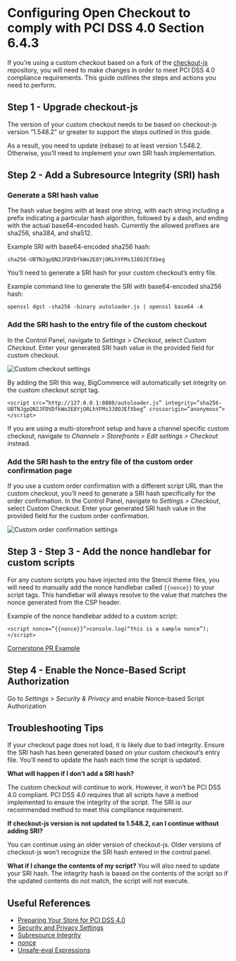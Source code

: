 # Configuring Open Checkout to comply with PCI DSS 4.0 Section 6.4.3
If you’re using a custom checkout based on a fork of the [checkout-js](https://github.com/bigcommerce/checkout-js) repository, you will need to make changes in order to meet PCI DSS 4.0 compliance requirements. This guide outlines the steps and actions you need to perform.

## Step 1 - Upgrade checkout-js
The version of your custom checkout needs to be based on checkout-js version “1.548.2” or greater to support the steps outlined in this guide.

As a result, you need to update (rebase) to at least version 1.548.2. Otherwise, you’ll need to implement your own SRI hash implementation.

## Step 2 - Add a Subresource Integrity (SRI) hash
### Generate a SRI hash value
The hash value begins with at least one string, with each string including a prefix indicating a particular hash algorithm, followed by a dash, and ending with the actual base64-encoded hash. Currently the allowed prefixes are sha256, sha384, and sha512.

Example SRI with base64-encoded sha256 hash:
```
sha256-UBTNJgpQN2JFDVDfkWo2E8YjORLhYFMs3J8OJEfXbeg
```

You’ll need to generate a SRI hash for your custom checkout’s entry file.

Example command line to generate the SRI with base64-encoded sha256 hash:
```
openssl dgst -sha256 -binary autoloader.js | openssl base64 -A
```
### Add the SRI hash to the entry file of the custom checkout
In the Control Panel, navigate to *Settings > Checkout*, select *Custom Checkout*. Enter your generated SRI hash value in the provided field for custom checkout.

![Custom checkout settings](https://storage.googleapis.com/bigcommerce-production-dev-center/images/checkout-sri-settings.png)

By adding the SRI this way, BigCommerce will automatically set integrity on the custom checkout script tag.
```
<script src=”http://127.0.0.1:8080/autoloader.js” integrity=”sha256-UBTNJgpQN2JFDVDfkWo2E8YjORLhYFMs3J8OJEfXbeg” crossorigin=”anonymous”>
</script>
```
<Callout type="info">
 If you are using a multi-storefront setup and have a channel specific custom checkout, navigate to <em>Channels > Storefronts > Edit settings > Checkout</em> instead.
 </Callout>
 
### Add the SRI hash to the entry file of the custom order confirmation page
If you use a custom order confirmation with a different script URL than the custom checkout, you’ll need to generate a SRI hash specifically for the order confirmation. In the Control Panel, navigate to *Settings > Checkout*, select Custom Checkout. Enter your generated SRI hash value in the provided field for the custom order confirmation.

![Custom order confirmation settings](https://storage.googleapis.com/bigcommerce-production-dev-center/images/order-confirmation-sri-settings.png)
## Step 3 - Step 3 - Add the nonce handlebar for custom scripts
For any custom scripts you have injected into the Stencil theme files, you will need to manually add the nonce handlebar called `{{nonce}}` to your script tags. This handlebar will always resolve to the value that matches the nonce generated from the CSP header.

Example of the nonce handlebar added to a custom script:

```
<script nonce=”{{nonce}}”>console.log(“this is a sample nonce”); </script>
```

[Cornerstone PR  Example](https://github.com/bigcommerce/cornerstone/pull/2525/commits/2b0aeddbebe2900b040d918e6ced58ea70f520d3)
## Step 4 - Enable the Nonce-Based Script Authorization

Go to *Settings > Security & Privacy* and enable Nonce-based Script Authorization

## Troubleshooting Tips
If your checkout page does not load, it is likely due to bad integrity. Ensure the SRI hash has been generated based on your custom checkout’s entry file. You’ll need to update the hash each time the script is updated.

**What will happen if I don’t add a SRI hash?**

The custom checkout will continue to work. However, it won’t be PCI DSS 4.0 compliant. PCI DSS 4.0 requires that all scripts have a method implemented to ensure the integrity of the script. The SRI is our recommended method to meet this compliance requirement. 


**If checkout-js version is not updated to 1.548.2, can I continue without adding SRI?**

You can continue using an older version of checkout-js. Older versions of checkout-js won’t recognize the SRI hash entered in the control panel.

**What if I change the contents of my script?**
You will also need to update your SRI hash. The integrity hash is based on the contents of the script so if the updated contents do not match, the script will not execute.
## Useful References
- [Preparing Your Store for PCI DSS 4.0](https://www.bigcommerce.com.au/blog/preparing-your-store-for-pci-dss-4-0/)
- [Security and Privacy Settings](https://support.bigcommerce.com/s/article/Security-and-Privacy-Settings)
- [Subresource Integrity](https://developer.mozilla.org/en-US/docs/Web/Security/Subresource_Integrity)
- [nonce](https://developer.mozilla.org/en-US/docs/Web/HTML/Global_attributes/nonce)
- [Unsafe-eval Expressions](https://developer.mozilla.org/en-US/docs/Web/HTTP/Headers/Content-Security-Policy/script-src#unsafe_eval_expressions)
